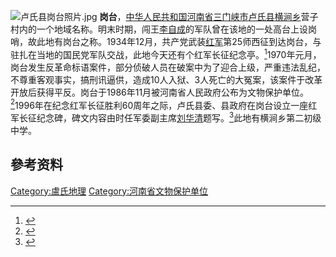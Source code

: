 {{coord|34.02426|111.03416|display=title}}
[[File:卢氏县岗台照片.jpg|thumb]]
'''岗台'''，[[中华人民共和国|中华人民共和国]][[河南省|河南省]][[三门峡市|三门峡市]][[卢氏县|卢氏县]][[横涧乡|横涧乡]]营子村内的一个地域名称。明末时期，闯王[[李自成|李自成]]的军队曾在该地的一处高台上设岗哨，故此地有岗台之称。1934年12月，共产党武装[[红军|红军]]第25师西征到达岗台，与驻扎在当地的国民党军队交战，此地今天还有个红军长征纪念亭。<ref>{{Cite web|title=老区人民的“红军情结”_今日三门峡-手机豫都网|url=http://m.yuduxx.com/plus/view.php?aid=514114|accessdate=2020-07-03|work=m.yuduxx.com|archive-date=2020-07-03|archive-url=https://web.archive.org/web/20200703025434/http://m.yuduxx.com/plus/view.php?aid=514114|dead-url=no}}</ref>1970年元月，岗台发生反革命标语案件，部分侦破人员在破案中为了迎合上级，严重违法乱纪，不尊重客观事实，搞刑讯逼供，造成10人入狱、3人死亡的大冤案，该案件于改革开放后获得平反。岗台于1986年11月被河南省人民政府公布为文物保护单位。<ref>{{Cite web|title=岗台遗址-三门峡市卢氏县岗台遗址旅游指南|url=http://wap.bytravel.cn/Landscape/83/gangtaiyizhi.html|accessdate=2020-07-03|work=wap.bytravel.cn|archive-date=2020-07-03|archive-url=https://web.archive.org/web/20200703041715/http://wap.bytravel.cn/Landscape/83/gangtaiyizhi.html|dead-url=no}}</ref>1996年在纪念红军长征胜利60周年之际，卢氏县委、县政府在岗台设立一座红军长征纪念碑，碑文内容由时任军委副主席[[刘华清|刘华清]]题写。<ref>{{Cite web|title=前行的灯塔 精神的丰碑[图] - 中国三门峡网 - 三门峡市委宣传部、三门峡日报社主办|url=http://www.smxdaily.com.cn/html/xbcf/2016/8/15/201608151320.html|accessdate=2020-07-03|work=www.smxdaily.com.cn|archive-date=2020-07-03|archive-url=https://web.archive.org/web/20200703020726/http://www.smxdaily.com.cn/html/xbcf/2016/8/15/201608151320.html|dead-url=no}}</ref>此地有横涧乡第二初级中学。

==參考资料==
{{reflist}}
[[Category:盧氏地理|Category:盧氏地理]]
[[Category:河南省文物保护单位|Category:河南省文物保护单位]]